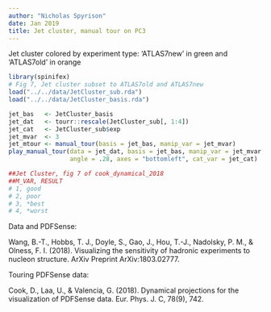 ```yaml
---
author: "Nicholas Spyrison"
date: Jan 2019
title: Jet cluster, manual tour on PC3
---
```


Jet cluster colored by experiment type: ‘ATLAS7new’
in green and ‘ATLAS7old’ in orange

```r
library(spinifex)
# Fig 7, Jet cluster subset to ATLAS7old and ATLAS7new
load("../../data/JetCluster_sub.rda")
load("../../data/JetCluster_basis.rda")

jet_bas   <- JetCluster_basis
jet_dat   <- tourr::rescale(JetCluster_sub[, 1:4])
jet_cat   <- JetCluster_sub$exp
jet_mvar  <- 3
jet_mtour <- manual_tour(basis = jet_bas, manip_var = jet_mvar)
play_manual_tour(data = jet_dat, basis = jet_bas, manip_var = jet_mvar, 
                 angle = .28, axes = "bottomleft", cat_var = jet_cat)

##Jet Cluster, fig 7 of cook_dynamical_2018
##M_VAR, RESULT
# 1, good
# 2, poor
# 3, *best
# 4, *worst
```

Data and PDFSense:

Wang, B.-T., Hobbs, T. J., Doyle, S., Gao, J., Hou, T.-J., Nadolsky, P. M., & Olness, F. I. (2018). Visualizing the sensitivity of hadronic experiments to nucleon structure. ArXiv Preprint ArXiv:1803.02777.

Touring PDFSense data:

Cook, D., Laa, U., & Valencia, G. (2018). Dynamical projections for the visualization of PDFSense data. Eur. Phys. J. C, 78(9), 742.
